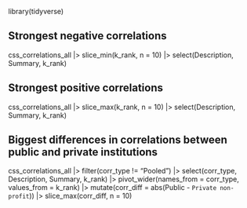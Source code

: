 library(tidyverse)

## Strongest negative correlations
css_correlations_all |> 
  slice_min(k_rank, n = 10) |> 
  select(Description, Summary, k_rank)

## Strongest positive correlations
css_correlations_all |> 
  slice_max(k_rank, n = 10) |> 
  select(Description, Summary, k_rank)

## Biggest differences in correlations between public and private institutions
css_correlations_all |> 
  filter(corr_type != "Pooled") |>
  select(corr_type, Description, Summary, k_rank) |> 
  pivot_wider(names_from = corr_type,
              values_from = k_rank) |> 
  mutate(corr_diff = abs(Public - `Private non-profit`)) |> 
  slice_max(corr_diff, n = 10)
